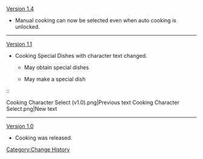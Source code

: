 [[Version 1.4]]
* Manual cooking can now be selected even when auto cooking is unlocked.
----
[[Version 1.1]]
* Cooking Special Dishes with character text changed.
** {{Color|Old:}} May obtain special dishes
** {{Color|New:}} May make a special dish
::<gallery captionalign="center" hideaddbutton="true">
Cooking Character Select (v1.0).png|Previous text
Cooking Character Select.png|New text
</gallery>
----
[[Version 1.0]]
* Cooking was released.
<noinclude>[[Category:Change History]]</noinclude>